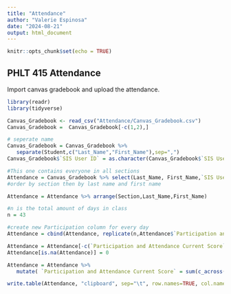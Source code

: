 ---
title: "Attendance"
author: "Valerie Espinosa"
date: "2024-08-21"
output: html_document
---

```{r setup, include=FALSE}
knitr::opts_chunk$set(echo = TRUE)
```

## PHLT 415 Attendance
Import canvas gradebook and upload the attendance.

```{r library, message=FALSE}
library(readr)
library(tidyverse)
```


```{r data import, warning=FALSE}
Canvas_Gradebook <- read_csv("Attendance/Canvas_Gradebook.csv")
Canvas_Gradebook =  Canvas_Gradebook[-c(1,2),]

# seperate name
Canvas_Gradebook = Canvas_Gradebook %>% 
   separate(Student,c("Last_Name","First_Name"),sep=",")
Canvas_Gradebook$`SIS User ID` = as.character(Canvas_Gradebook$`SIS User ID`)
```

```{r Attendance Imput}
#This one contains everyone in all sections
Attendance = Canvas_Gradebook %>% select(Last_Name, First_Name,`SIS User ID`,Section,`Participation and Attendance Current Score`)
#order by section then by last name and first name

```

```{r}
Attendance = Attendance %>% arrange(Section,Last_Name,First_Name)

#n is the total amount of days in class
n = 43

#create new Participation column for every day
Attendance = cbind(Attendance, replicate(n,Attendance$`Participation and Attendance Current Score`))

```

```{r}
Attendance = Attendance[-c(`Participation and Attendance Current Score`)]
Attendance[is.na(Attendance)] = 0

```

```{r}
Attendance = Attendance %>%
   mutate( `Participation and Attendance Current Score` = sum(c_across(where(is.numeric))))
```

```{r}
write.table(Attendance, "clipboard", sep="\t", row.names=TRUE, col.names=TRUE)
```